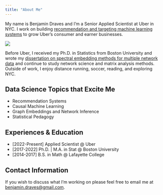 ```yaml
---
title: "About Me"
---
```


My name is Benjamin Draves and I'm a Senior Applied Scientist at Uber in NYC. 
I work on building [recommendation and targeting machine learning systems](https://www.uber.com/blog/personalized-marketing-at-scale/?uclick_id=b3393989-abf6-452d-8aca-82b420fbb385) to grow Uber's consumer and earner businesses.

![](images/me.jpeg){fig-align="center"}

Before Uber, I received my Ph.D. in Statistics from Boston University and wrote my [dissertation on spectral embedding methods for multiple network data](https://hdl.handle.net/2144/45235) and continue to study network science and matrix analysis methods. 
Outside of work, I enjoy distance running, soccer, reading, and exploring NYC. 

## Data Science Topics that Excite Me

* Recommendation Systems 
* Causal Machine Learning 
* Graph Embeddings and Network Inference
* Statistical Pedagogy 


## Experiences & Education

* [2022-Present] Applied Scientist @ Uber 
* [2017-2022] Ph.D. | M.A. in Stat @ Boston University
* [2014-2017] B.S. in Math @ Lafayette College

## Contact Information

If you wish to discuss what I'm working on please feel free to email me at [benjamin.draves@gmail.com](benjamin.draves@gmail.com). 